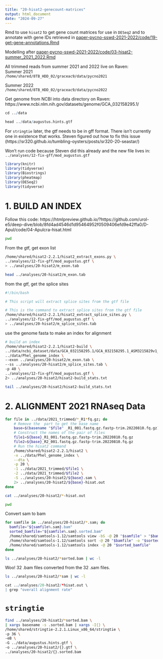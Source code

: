 ```yaml
---
title: "20-hisat2-genecount-matrices"
output: html_document
date: "2024-09-27"
---
```

Rmd to use `hisat2` to get gene count matrices for use in `DESeq2` and to annotate with gene IDs retrieved in [paper-pycno-sswd-2021-2022/code/19-get-gene-annotations.Rmd](https://github.com/grace-ac/paper-pycno-sswd-2021-2022/blob/main/code/19-get-gene-annotations.Rmd)

Modelling after [paper-pycno-sswd-2021-2022/code/03-hisat2-summer_2021_2022.Rmd](https://github.com/grace-ac/paper-pycno-sswd-2021-2022/blob/main/code/03-hisat2-summer_2021_2022.Rmd)

All trimmed reads from summer 2021 and 2022 live on Raven:       
Summer 2021     
`/home/shared/8TB_HDD_02/graceac9/data/pycno2021`

Summer 2022    
`/home/shared/8TB_HDD_02/graceac9/data/pycno2022` 

Get genome from NCBI into data directory on Raven:        
https://www.ncbi.nlm.nih.gov/datasets/genome/GCA_032158295.1/       

```r
cd ../data

```

```r
head ../data/augustus.hints.gtf

```


For `stringtie` later, the gtf needs to be in gff format. There isn't currently one in existence that works. Steven figured out how to fix this issue (https://sr320.github.io/tumbling-oysters/posts/sr320-20-seastar/)  

Won't run code because Steven did this already and the new file lives in:
` ../analyses/12-fix-gff/mod_augustus.gtf`

```r
library(knitr)
library(tidyverse)
library(Biostrings)
library(pheatmap)
library(DESeq2)
library(tidyverse)
```


# 1. BUILD AN INDEX

Follow this code: https://htmlpreview.github.io/?https://github.com/urol-e5/deep-dive/blob/8fd4ad4546d1d95464952f0509406efd9e42ffa0/D-Apul/code/04-Apulcra-hisat.html 

```bash
pwd
```

From the gtf, get exon list
```bash
/home/shared/hisat2-2.2.1/hisat2_extract_exons.py \
../analyses/12-fix-gff/mod_augustus.gtf \
> ../analyses/20-hisat2/m_exon.tab
```

```bash
head ../analyses/20-hisat2/m_exon.tab
```


from the gtf, get the splice sites
```bash
#!/bin/bash

# This script will extract splice sites from the gtf file

# This is the command to extract splice sites from the gtf file
/home/shared/hisat2-2.2.1/hisat2_extract_splice_sites.py \
../analyses/12-fix-gff/mod_augustus.gtf \
> ../analyses/20-hisat2/m_splice_sites.tab

```

use the genome fasta to make an index for alignment
```bash
# build an index 
/home/shared/hisat2-2.2.1/hisat2-build \
../data/ncbi_dataset/data/GCA_032158295.1/GCA_032158295.1_ASM3215829v1_genomic.fna \
../data/Phel_genome_index \
--exon ../analyses/20-hisat2/m_exon.tab \
--ss ../analyses/20-hisat2/m_splice_sites.tab \
-p 40 \
../analyses/12-fix-gff/mod_augustus.gtf \
2> ../analyses/20-hisat2/hisat2-build_stats.txt
```

```bash
tail ../analyses/20-hisat2/hisat2-build_stats.txt
```

# 2. ALIGNMENT 2021 RNAseq Data


```bash
for file in ../data/2021_trimmed/*_R1*fq.gz; do
    # Remove the  part to get the base name
    base=$(basename "$file" _R1_001.fastq.gz.fastp-trim.20220810.fq.gz)
    # Construct the names of the pair of files
    file1=${base}_R1_001.fastq.gz.fastp-trim.20220810.fq.gz
    file2=${base}_R2_001.fastq.gz.fastp-trim.20220810.fq.gz
    # Run the hisat2 command
    /home/shared/hisat2-2.2.1/hisat2 \
    -x ../data/Phel_genome_index \
    --dta \
    -p 20 \
    -1 ../data/2021_trimmed/$file1 \
    -2 ../data/2021_trimmed/$file2 \
    -S ../analyses/20-hisat2/${base}.sam \
    2> ../analyses/20-hisat2/${base}-hisat.out
done
```



```bash
cat ../analyses/20-hisat2/*-hisat.out
```

```bash
pwd
```



Convert sam to bam
```bash
for samfile in ../analyses/20-hisat2/*.sam; do
  bamfile="${samfile%.sam}.bam"
  sorted_bamfile="${samfile%.sam}.sorted.bam"
  /home/shared/samtools-1.12/samtools view -bS -@ 20 "$samfile" > "$bamfile"
  /home/shared/samtools-1.12/samtools sort -@ 20 "$bamfile" -o "$sorted_bamfile"
  /home/shared/samtools-1.12/samtools index -@ 20 "$sorted_bamfile"
done
```

```bash
ls ../analyses/20-hisat2/*sorted.bam | wc -l
```
Woo! 32 .bam files converted from the 32 .sam files. 


```bash
ls ../analyses/20-hisat2/*sam | wc -l
```

```r
cat ../analyses/20-hisat2/*hisat.out \
| grep "overall alignment rate"
``` 


# `stringtie`
```bash
find ../analyses/20-hisat2/*sorted.bam \
| xargs basename -s .sorted.bam | xargs -I{} \
/home/shared/stringtie-2.2.1.Linux_x86_64/stringtie \
-p 36 \
-eB \
-G ../data/augustus.hints.gtf \
-o ../analyses/20-hisat2/{}.gtf \
../analyses/20-hisat2/{}.sorted.bam
```


